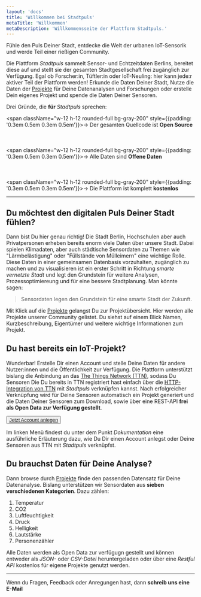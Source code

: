 ```yaml
---
layout: 'docs'
title: 'Willkommen bei Stadtpuls'
metaTitle: 'Willkommen'
metaDescription: 'Willkommensseite der Plattform Stadtpuls.'
---
```



<p className="lead">
  Fühle den Puls Deiner Stadt, entdecke die Welt der urbanen IoT-Sensorik und werde Teil einer rießigen Community.
</p>

Die Plattform *Stadtpuls* sammelt Sensor- und Echtzeitdaten Berlins, bereitet diese auf und stellt sie der gesamten Stadtgesellschaft frei zugänglich zur Verfügung.
Egal ob Forscher:in, Tüftler:in oder IoT-Neuling: hier kann jede:r aktiver Teil der Plattform werden! Erkunde die Daten Deiner Stadt, Nutze die Daten der <a href='/projects'>Projekte</a> für Deine Datenanalysen und Forschungen oder erstelle Dein eigenes Projekt und spende die Daten Deiner Sensoren.

Drei Gründe, die <strong>für</strong> *Stadtpuls* sprechen:

<span className="w-12 h-12 rounded-full bg-gray-200" style={{padding: '0.3em 0.5em 0.3em 0.5em'}}>→</span> Der gesamten Quellcode ist <strong>Open Source</strong>
<br></br>
<br></br>
<span className="w-12 h-12 rounded-full bg-gray-200" style={{padding: '0.3em 0.5em 0.3em 0.5em'}}>→</span> Alle Daten sind <strong>Offene Daten</strong>
<br></br>
<br></br>
<span className="w-12 h-12 rounded-full bg-gray-200" style={{padding: '0.3em 0.5em 0.3em 0.5em'}}>→</span> Die Plattform ist komplett <strong>kostenlos</strong>

---

## Du möchtest den digitalen Puls Deiner Stadt fühlen?
Dann bist Du hier genau richtig! Die Stadt Berlin, Hochschulen aber auch Privatpersonen erheben bereits enorm viele Daten über unsere Stadt. Dabei spielen Klimadaten, aber auch städtische Sensordaten zu Themen wie "Lärmbelästigung" oder "Füllstände von Mülleimern" eine wichtige Rolle.
Diese Daten in einer gemeinsamen Datenbasis vorzuhalten, zugänglich zu machen und zu visualisieren ist ein erster Schritt in Richtung *smarte vernetzte Stadt* und legt den Grundstein für weitere Analysen, Prozessoptimiereung und für eine bessere Stadtplanung.
Man könnte sagen:
<blockquote>
  <p>Sensordaten legen den Grundstein für eine smarte Stadt der Zukunft.</p>
</blockquote>

Mit Klick auf die <a href='/projects'>Projekte</a> gelangst Du zur Projektübersicht. Hier werden alle Projekte unserer Community gelistet.
Du siehst auf einem Blick Namen, Kurzbeschreibung, Eigentümer und weitere wichtige Informationen zum Projekt.

## Du hast bereits ein IoT-Projekt?
Wunderbar! Erstelle  Dir einen Account und stelle Deine Daten für andere Nutzer:innen und die Öffentlichkeit zur Verfügung. Die Plattform unterstützt bislang die Anbindung an das <a href="https://www.thethingsnetwork.org/" target="_blank">The Things Network (TTN)</a>, sodass Du Sensoren Die Du bereits in TTN registriert hast einfach über die <a href="https://www.thethingsnetwork.org/docs/applications/http/" target="_blank">HTTP-Integration von TTN</a> mit *Stadtpuls* verknüpfen kannst.
Nach erfolgreicher Verknüpfung wird für Deine Sensoren automatisch ein Projekt generiert und die Daten Deiner Sensoren zum Download, sowie über eine REST-API <strong>frei als Open Data zur Verfügung gestellt</strong>.

<Button><a href='/signup'>Jetzt Account anlegen</a></Button>

Im linken Menü findest du unter dem Punkt *Dokumentation* eine ausführliche Erläuterung dazu, wie Du Dir einen Account anlegst oder Deine Sensoren aus TTN mit *Stadtpuls* verknüpfst.

## Du brauchst Daten für Deine Analyse?

Dann browse durch <a href='/projects'>Projekte</a> finde den passenden Datensatz für Deine Datenanalyse.
Bislang unterstützen wir Sensordaten aus <strong>sieben verschiedenen Kategorien</strong>. Dazu zählen:
1. Temperatur
2. CO2
3. Luftfeuchtigkeit
4. Druck
5. Helligkeit
6. Lautstärke
7. Personenzähler

Alle Daten werden als Open Data zur verfügugn gestellt und können entweder als *JSON-* oder *CSV-Datei* heruntergeladen oder über eine *Restful API* kostenlos für eigene Projekte genutzt werden. 

---

Wenn du Fragen, Feedback oder Anregungen hast, dann **schreib uns eine E-Mail**

